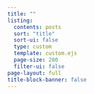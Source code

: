 ```yaml
---
title: ""
listing:
  contents: posts
  sort: "title"
  sort-ui: false
  type: custom
  template: custom.ejs
  page-size: 200
  filter-ui: false
page-layout: full
title-block-banner: false
---
```

